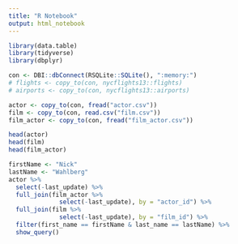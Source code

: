 ```yaml
---
title: "R Notebook"
output: html_notebook
---
```


```r
library(data.table)
library(tidyverse)
library(dbplyr)

con <- DBI::dbConnect(RSQLite::SQLite(), ":memory:")
# flights <- copy_to(con, nycflights13::flights)
# airports <- copy_to(con, nycflights13::airports)

actor <- copy_to(con, fread("actor.csv"))
film <- copy_to(con, read.csv("film.csv"))
film_actor <- copy_to(con, fread("film_actor.csv"))

head(actor)
head(film)
head(film_actor)
```

```r
firstName <- "Nick"
lastName <- "Wahlberg"
actor %>%
  select(-last_update) %>%
  full_join(film_actor %>%
              select(-last_update), by = "actor_id") %>%
  full_join(film %>%
              select(-last_update), by = "film_id") %>%
  filter(first_name == firstName & last_name == lastName) %>%
  show_query()
```

